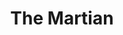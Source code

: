 ---
title: "The Martian"
bookCover: "/assets/book-covers/the-martian.jpg"
bookAuthor: "Andy Weir"
rating: 10
done: false
tags: []
summary: false
detailedNotes: false
amazonLink: ""
amazonAffiliateLink: ""
---